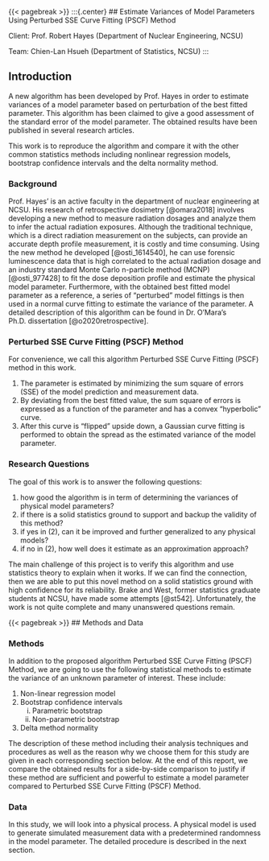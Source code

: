 {{< pagebreak >}}
:::{.center}
## Estimate Variances of Model Parameters Using Perturbed SSE Curve Fitting (PSCF) Method

Client: Prof. Robert Hayes (Department of Nuclear Engineering, NCSU)

Team: Chien-Lan Hsueh (Department of Statistics, NCSU) 
:::

## Introduction

A new algorithm has been developed by Prof. Hayes in order to estimate variances of a model parameter based on perturbation of the best fitted parameter. This algorithm has been claimed to give a good assessment of the standard error of the model parameter. The obtained results have been published in several research articles.

This work is to reproduce the algorithm and compare it with the other common statistics methods including nonlinear regression models, bootstrap confidence intervals and the delta normality method.


### Background
Prof. Hayes' is an active faculty in the department of nuclear engineering at NCSU. His research of retrospective dosimetry [@omara2018] involves developing a new method to measure radiation dosages and analyze them to infer the actual radiation exposures. Although the traditional technique, which is a direct radiation measurement on the subjects, can provide an accurate depth profile measurement, it is costly and time consuming. Using the new method he developed [@osti_1614540], he can use forensic luminescence data that is high correlated to the actual radiation dosage and an industry standard Monte Carlo n-particle method (MCNP) [@osti_977428] to fit the dose deposition profile and estimate the physical model parameter. Furthermore, with the obtained best fitted model parameter as a reference, a series of "perturbed" model fittings is then used in a normal curve fitting to estimate the variance of the parameter. A detailed description of this algorithm can be found in Dr. O'Mara's Ph.D. dissertation [@o2020retrospective].

### Perturbed SSE Curve Fitting (PSCF) Method

For convenience, we call this algorithm Perturbed SSE Curve Fitting (PSCF) method in this work.

1. The parameter is estimated by minimizing the sum square of errors (SSE) of the model prediction and measurement data. 
2. By deviating from the best fitted value, the sum square of errors is expressed as a function of the parameter and has a convex "hyperbolic" curve. 
3. After this curve is "flipped" upside down, a Gaussian curve fitting is performed to obtain the spread as the estimated variance of the model parameter.



### Research Questions
The goal of this work is to answer the following questions:

1. how good the algorithm is in term of determining the variances of physical model parameters?
2. if there is a solid statistics ground to support and backup the validity of this method? 
3. if yes in (2), can it be improved and further generalized to any physical models?
4. if no in (2), how well does it estimate as an approximation approach?

The main challenge of this project is to verify this algorithm and use statistics theory to explain when it works. If we can find the connection, then we are able to put this novel method on a solid statistics ground with high confidence for its reliability. Brake and West, former statistics graduate students at NCSU, have made some attempts [@st542]. Unfortunately, the work is not quite complete and many unanswered questions remain.

{{< pagebreak >}}
## Methods and Data

### Methods

In addition to the proposed algorithm Perturbed SSE Curve Fitting (PSCF) Method, we are going to use the following statistical methods to estimate the variance of an unknown parameter of interest. These include:

1. Non-linear regression model
2. Bootstrap confidence intervals
    i. Parametric bootstrap
    i. Non-parametric bootstrap
3. Delta method normality

The description of these method including their analysis techniques and procedures as well as the reason why we choose them for this study are given in each corresponding section below. At the end of this report, we compare the obtained results for a side-by-side comparison to justify if these method are sufficient and powerful to estimate a model parameter compared to Perturbed SSE Curve Fitting (PSCF) Method.

### Data

In this study, we will look into a physical process. A physical model is used to generate simulated measurement data with a predetermined randomness in the model parameter. The detailed procedure is described in the next section.

